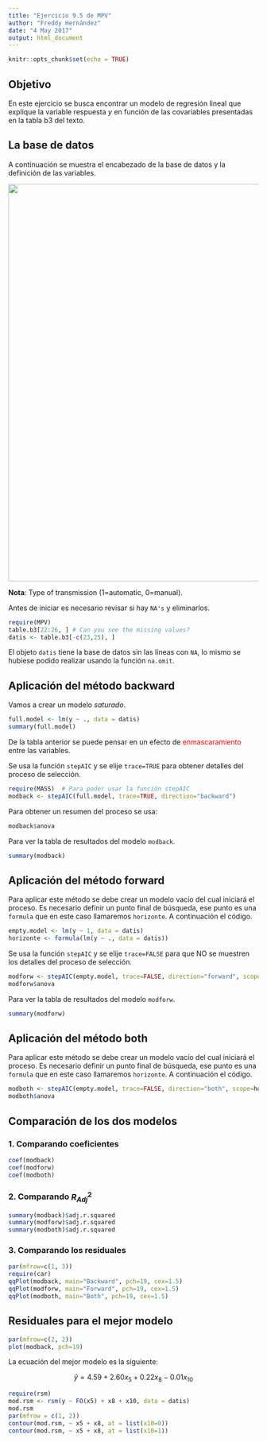 ```yaml
---
title: "Ejercicio 9.5 de MPV"
author: "Freddy Hernández"
date: "4 May 2017"
output: html_document
---
```


```r
knitr::opts_chunk$set(echo = TRUE)
```

## Objetivo

En este ejercicio se busca encontrar un modelo de regresión lineal que explique la variable respuesta $y$ en función de las covariables presentadas en la tabla b3 del texto.

## La base de datos
A continuación se muestra el encabezado de la base de datos y la definición de las variables.

<img src="datos.png" width="800">

__Nota__: Type of transmission (1=automatic, 0=manual).

Antes de iniciar es necesario revisar si hay `NA's` y eliminarlos.

```r
require(MPV)
table.b3[22:26, ] # Can you see the missing values?
datis <- table.b3[-c(23,25), ]
```

El objeto `datis` tiene la base de datos sin las líneas con `NA`, lo mismo se hubiese podido realizar usando la función `na.omit`.

## Aplicación del método __backward__
Vamos a crear un modelo _saturado_.
```r
full.model <- lm(y ~ ., data = datis)
summary(full.model)
```
De la tabla anterior se puede pensar en un efecto de <span style="color:red">enmascaramiento</span> entre las variables.

Se usa la función `stepAIC` y se elije `trace=TRUE` para obtener detalles del proceso de selección.
```r
require(MASS)  # Para poder usar la función stepAIC
modback <- stepAIC(full.model, trace=TRUE, direction="backward")
```
Para obtener un resumen del proceso se usa:
```r
modback$anova
```
Para ver la tabla de resultados del modelo `modback`.
```r
summary(modback)
```

## Aplicación del método __forward__
Para aplicar este método se debe crear un modelo vacío del cual iniciará el proceso. Es necesario definir un punto final de búsqueda, ese punto es una `formula` que en este caso llamaremos `horizonte`. A continuación el código.

```r
empty.model <- lm(y ~ 1, data = datis)
horizonte <- formula(lm(y ~ ., data = datis))
```
Se usa la función `stepAIC` y se elije `trace=FALSE` para que NO se muestren los detalles del proceso de selección.
```r
modforw <- stepAIC(empty.model, trace=FALSE, direction="forward", scope=horizonte)
modforw$anova
```
Para ver la tabla de resultados del modelo `modforw`.
```r
summary(modforw)
```

## Aplicación del método __both__
Para aplicar este método se debe crear un modelo vacío del cual iniciará el proceso. Es necesario definir un punto final de búsqueda, ese punto es una `formula` que en este caso llamaremos `horizonte`. A continuación el código.

```r
modboth <- stepAIC(empty.model, trace=FALSE, direction="both", scope=horizonte)
modboth$anova
```

## Comparación de los dos modelos

### 1. Comparando coeficientes
```r
coef(modback)
coef(modforw)
coef(modboth)
```

### 2. Comparando $R^2_{Adj}$
```r
summary(modback)$adj.r.squared
summary(modforw)$adj.r.squared
summary(modboth)$adj.r.squared
```

### 3. Comparando los residuales
```r
par(mfrow=c(1, 3))
require(car)
qqPlot(modback, main="Backward", pch=19, cex=1.5)
qqPlot(modforw, main="Forward", pch=19, cex=1.5)
qqPlot(modboth, main="Both", pch=19, cex=1.5)
```

## Residuales para el mejor modelo

```r
par(mfrow=c(2, 2))
plot(modback, pch=19)
```

La ecuación del mejor modelo es la siguiente:

$$\hat{y}=4.59 + 2.60 x_5 + 0.22 x_8 -0.01 x_{10}$$

```r
require(rsm)
mod.rsm <- rsm(y ~ FO(x5) + x8 + x10, data = datis)
mod.rsm
par(mfrow = c(1, 2))
contour(mod.rsm, ~ x5 + x8, at = list(x10=0))
contour(mod.rsm, ~ x5 + x8, at = list(x10=1))
```

